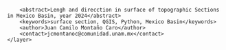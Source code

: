 <?xml version="1.0" encoding="UTF-8"?>
<qgis>
    <layer>
        <title>Sections</title>
        <abstract>Lengh and direcction in surface of topographic Sections in Mexico Basin, year 2024</abstract>
        <keywords>surface section, QGIS, Python, Mexico Basin</keywords>
        <author>Juan Camilo Montaño Caro</author>
        <contact>jcmontanoc@comunidad.unam.mx</contact>
    </layer>
</qgis>

